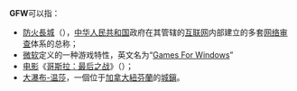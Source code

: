 '''GFW'''可以指：
*[[防火長城|防火長城]]（{{lang-en|Great Firewall}}），[[中华人民共和国|中华人民共和国]]政府在其管辖的[[互联网|互联网]]内部建立的多套[[网络审查|网络审查]]体系的总称；
*[[微软|微软]]定义的一种游戏特性，英文名为“[[Games_For_Windows|Games For Windows]]”
*[[电影|电影]]《[[哥吉拉_最后战役|哥斯拉：最后之战]]》（{{lang-en|Godzilla: Final Wars}}）；
*[[大瀑布-温莎|大瀑布-温莎]]，一個位于[[加拿大|加拿大]][[紐芬蘭|紐芬蘭]]的[[城鎭|城鎭]]。

{{disambig|Cat=三字拉丁字母缩写消歧义}}